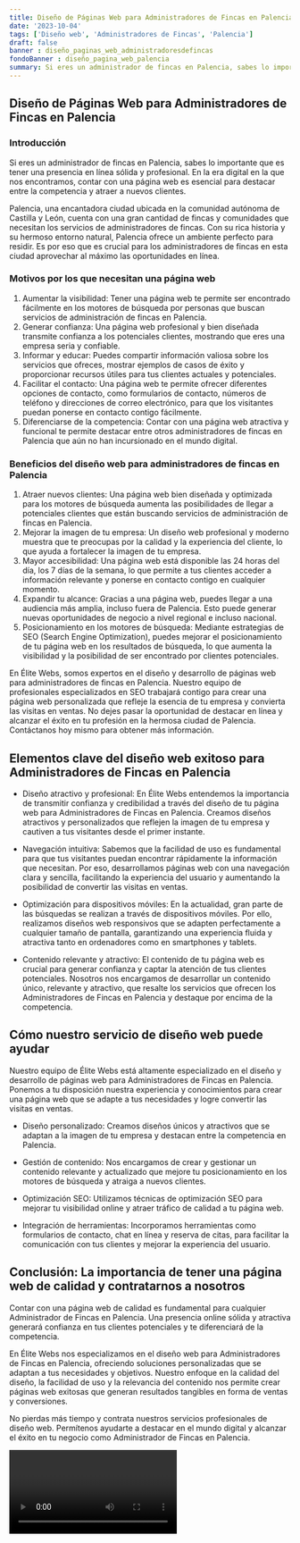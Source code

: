```yaml
---
title: Diseño de Páginas Web para Administradores de Fincas en Palencia
date: '2023-10-04'
tags: ['Diseño web', 'Administradores de Fincas', 'Palencia']
draft: false
banner : diseño_paginas_web_administradoresdefincas
fondoBanner : diseño_pagina_web_palencia
summary: Si eres un administrador de fincas en Palencia, sabes lo importante que es tener una presencia en línea sólida y profesional. En la era digital en la que nos encontramos, contar con una página web es esencial para destacar entre la competencia y atraer a nuevos clientes.
---
```


## Diseño de Páginas Web para Administradores de Fincas en Palencia

### Introducción

Si eres un administrador de fincas en Palencia, sabes lo importante que es tener una presencia en línea sólida y profesional. En la era digital en la que nos encontramos, contar con una página web es esencial para destacar entre la competencia y atraer a nuevos clientes.

Palencia, una encantadora ciudad ubicada en la comunidad autónoma de Castilla y León, cuenta con una gran cantidad de fincas y comunidades que necesitan los servicios de administradores de fincas. Con su rica historia y su hermoso entorno natural, Palencia ofrece un ambiente perfecto para residir. Es por eso que es crucial para los administradores de fincas en esta ciudad aprovechar al máximo las oportunidades en línea.

### Motivos por los que necesitan una página web

1. Aumentar la visibilidad: Tener una página web te permite ser encontrado fácilmente en los motores de búsqueda por personas que buscan servicios de administración de fincas en Palencia.
2. Generar confianza: Una página web profesional y bien diseñada transmite confianza a los potenciales clientes, mostrando que eres una empresa seria y confiable.
3. Informar y educar: Puedes compartir información valiosa sobre los servicios que ofreces, mostrar ejemplos de casos de éxito y proporcionar recursos útiles para tus clientes actuales y potenciales.
4. Facilitar el contacto: Una página web te permite ofrecer diferentes opciones de contacto, como formularios de contacto, números de teléfono y direcciones de correo electrónico, para que los visitantes puedan ponerse en contacto contigo fácilmente.
5. Diferenciarse de la competencia: Contar con una página web atractiva y funcional te permite destacar entre otros administradores de fincas en Palencia que aún no han incursionado en el mundo digital.

### Beneficios del diseño web para administradores de fincas en Palencia

1. Atraer nuevos clientes: Una página web bien diseñada y optimizada para los motores de búsqueda aumenta las posibilidades de llegar a potenciales clientes que están buscando servicios de administración de fincas en Palencia.
2. Mejorar la imagen de tu empresa: Un diseño web profesional y moderno muestra que te preocupas por la calidad y la experiencia del cliente, lo que ayuda a fortalecer la imagen de tu empresa.
3. Mayor accesibilidad: Una página web está disponible las 24 horas del día, los 7 días de la semana, lo que permite a tus clientes acceder a información relevante y ponerse en contacto contigo en cualquier momento.
4. Expandir tu alcance: Gracias a una página web, puedes llegar a una audiencia más amplia, incluso fuera de Palencia. Esto puede generar nuevas oportunidades de negocio a nivel regional e incluso nacional.
5. Posicionamiento en los motores de búsqueda: Mediante estrategias de SEO (Search Engine Optimization), puedes mejorar el posicionamiento de tu página web en los resultados de búsqueda, lo que aumenta la visibilidad y la posibilidad de ser encontrado por clientes potenciales.

En Élite Webs, somos expertos en el diseño y desarrollo de páginas web para administradores de fincas en Palencia. Nuestro equipo de profesionales especializados en SEO trabajará contigo para crear una página web personalizada que refleje la esencia de tu empresa y convierta las visitas en ventas. No dejes pasar la oportunidad de destacar en línea y alcanzar el éxito en tu profesión en la hermosa ciudad de Palencia. Contáctanos hoy mismo para obtener más información.

<GifSeo />

<Cta />

## **Elementos clave del diseño web exitoso para Administradores de Fincas en Palencia**

- Diseño atractivo y profesional: En Élite Webs entendemos la importancia de transmitir confianza y credibilidad a través del diseño de tu página web para Administradores de Fincas en Palencia. Creamos diseños atractivos y personalizados que reflejen la imagen de tu empresa y cautiven a tus visitantes desde el primer instante.

- Navegación intuitiva: Sabemos que la facilidad de uso es fundamental para que tus visitantes puedan encontrar rápidamente la información que necesitan. Por eso, desarrollamos páginas web con una navegación clara y sencilla, facilitando la experiencia del usuario y aumentando la posibilidad de convertir las visitas en ventas.

- Optimización para dispositivos móviles: En la actualidad, gran parte de las búsquedas se realizan a través de dispositivos móviles. Por ello, realizamos diseños web responsivos que se adapten perfectamente a cualquier tamaño de pantalla, garantizando una experiencia fluida y atractiva tanto en ordenadores como en smartphones y tablets.

- Contenido relevante y atractivo: El contenido de tu página web es crucial para generar confianza y captar la atención de tus clientes potenciales. Nosotros nos encargamos de desarrollar un contenido único, relevante y atractivo, que resalte los servicios que ofrecen los Administradores de Fincas en Palencia y destaque por encima de la competencia.

## **Cómo nuestro servicio de diseño web puede ayudar**

Nuestro equipo de Élite Webs está altamente especializado en el diseño y desarrollo de páginas web para Administradores de Fincas en Palencia. Ponemos a tu disposición nuestra experiencia y conocimientos para crear una página web que se adapte a tus necesidades y logre convertir las visitas en ventas.

- Diseño personalizado: Creamos diseños únicos y atractivos que se adaptan a la imagen de tu empresa y destacan entre la competencia en Palencia.

- Gestión de contenido: Nos encargamos de crear y gestionar un contenido relevante y actualizado que mejore tu posicionamiento en los motores de búsqueda y atraiga a nuevos clientes.

- Optimización SEO: Utilizamos técnicas de optimización SEO para mejorar tu visibilidad online y atraer tráfico de calidad a tu página web.

- Integración de herramientas: Incorporamos herramientas como formularios de contacto, chat en línea y reserva de citas, para facilitar la comunicación con tus clientes y mejorar la experiencia del usuario.

## **Conclusión: La importancia de tener una página web de calidad y contratarnos a nosotros**

Contar con una página web de calidad es fundamental para cualquier Administrador de Fincas en Palencia. Una presencia online sólida y atractiva generará confianza en tus clientes potenciales y te diferenciará de la competencia.

En Élite Webs nos especializamos en el diseño web para Administradores de Fincas en Palencia, ofreciendo soluciones personalizadas que se adaptan a tus necesidades y objetivos. Nuestro enfoque en la calidad del diseño, la facilidad de uso y la relevancia del contenido nos permite crear páginas web exitosas que generan resultados tangibles en forma de ventas y conversiones.

No pierdas más tiempo y contrata nuestros servicios profesionales de diseño web. Permítenos ayudarte a destacar en el mundo digital y alcanzar el éxito en tu negocio como Administrador de Fincas en Palencia.

<Video />

<CtaBot job='Administradores de Fincas' city='Palencia'/>

<Gmaps query='Palencia+españa+maps' />
